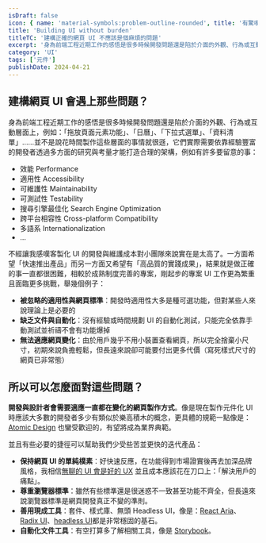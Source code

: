 ```yaml
---
isDraft: false
icon: { name: 'material-symbols:problem-outline-rounded', title: '有驚嘆號的卡片的符號' }
title: 'Building UI without burden'
titleTC: '建構正確的網頁 UI 不應該是個麻煩的問題'
excerpt: '身為前端工程近期工作的感悟是很多時候開發問題還是陷於介面的外觀、行為或互動層面上，並不是說花時間製作這些層面的事情就很遜，它們實際需要依靠經驗豐富的開發者透過多方面的研究與考量才能打造合理的架構，例如有許多要留意的事：效能、適用性、可維護性、可測試性、搜尋引擎最佳化、跨平台相容性、多語系……'
category: 'UI'
tags: ['元件']
publishDate: 2024-04-21
---
```


## 建構網頁 UI 會遇上那些問題？

身為前端工程近期工作的感悟是很多時候開發問題還是陷於介面的外觀、行為或互動層面上，例如：「拖放頁面元素功能」、「日曆」、「下拉式選單」、「資料清單」……並不是說花時間製作這些層面的事情就很遜，它們實際需要依靠經驗豐富的開發者透過多方面的研究與考量才能打造合理的架構，例如有許多要留意的事：

- 效能 Performance
- 適用性 Accessibility
- 可維護性 Maintainability
- 可測試性 Testability
- 搜尋引擎最佳化 Search Engine Optimization
- 跨平台相容性 Cross-platform Compatibility
- 多語系 Internationalization
- ...

不經讓我感嘆客製化 UI 的開發與維護成本對小團隊來說實在是太高了。一方面希望「快速推出產品」而另一方面又希望有「高品質的實踐成果」，結果就是做正確的事一直都很困難，相較於成熟制度完善的專案，剛起步的專案 UI 工作更為繁重且面臨更多挑戰，舉幾個例子：

- **被忽略的適用性與網頁標準**：開發時適用性大多是種可選功能，但對某些人來說理論上是必要的
- **缺乏文件與自動化**：沒有經驗或時間規劃 UI 的自動化測試，只能完全依靠手動測試並祈禱不會有功能爆掉
- **無法適應網頁變化**：由於用戶幾乎不用小裝置查看網頁，所以完全捨棄小尺寸，初期來說負擔輕鬆，但長遠來說卻可能要付出更多代價（寫死樣式尺寸的網頁已非常態）

## 所以可以怎麼面對這些問題？

**開發與設計者會需要適應一直都在變化的網頁製作方式**。像是現在製作元件化 UI 時應該大多數的開發者多少有類似於樂高積木的概念，更具體的規範一點像是： [Atomic Design](https://bradfrost.com/blog/post/atomic-web-design/) 也蠻受歡迎的，有望將成為業界典範。

並且有些必要的捷徑可以幫助我們少受些苦並更快的迭代產品：

- **保持網頁 UI 的單純樸素**：好快速反應，在功能得到市場證實後再去加深品牌風格，我相信[無聊的 UI 會是好的 UX](https://uxengineer.com/blog/good-ux-boring-ui) 並且成本應該花在刀口上：「解決用戶的痛點」。
- **尊重瀏覽器標準**：雖然有些標準還是很迷惑不一致甚至功能不齊全，但長遠來說瀏覽器標準是網頁開發真正不變的準則。
- **善用現成工具**：套件、樣式庫、無頭 Headless UI，像是：[React Aria](https://react-spectrum.adobe.com/react-aria/)、[Radix UI](https://www.radix-ui.com/)、[headless UI](https://headlessui.com/)都是非常穩固的基石。
- **自動化文件工具**：有空打算多了解相關工具，像是 [Storybook](https://storybook.js.org/)。

